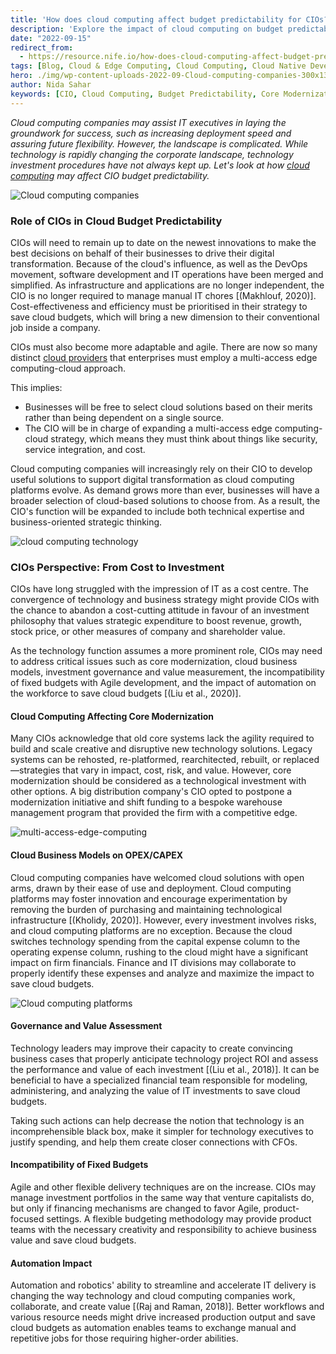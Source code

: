 ```yaml
---
title: 'How does cloud computing affect budget predictability for CIOs?'
description: 'Explore the impact of cloud computing on budget predictability for CIOs, including the role of core modernization, cloud business models, and automation.'
date: "2022-09-15"
redirect_from: 
  - https://resource.nife.io/how-does-cloud-computing-affect-budget-predictability-for-cios/
tags: [Blog, Cloud & Edge Computing, Cloud Computing, Cloud Native Development, Cloud Providers, Hybrid Cloud Solutions, Private Cloud, Public Cloud]
hero: ./img/wp-content-uploads-2022-09-Cloud-computing-companies-300x137.jpg
author: Nida Sahar
keywords: [CIO, Cloud Computing, Budget Predictability, Core Modernization, Cloud Business Models, Automation]
---
```


_Cloud computing companies may assist IT executives in laying the groundwork for success, such as increasing deployment speed and assuring future flexibility. However, the landscape is complicated. While technology is rapidly changing the corporate landscape, technology investment procedures have not always kept up. Let's look at how [cloud computing](/blog/five-essential-characteristics-of-hybrid-cloud-computing/) may affect CIO budget predictability._

![Cloud computing companies](https://raw.githubusercontent.com/nifetency/nife-blog-content/main/blog/img/Cloud-computing-companies-768x351.jpg)
<br/>



### Role of CIOs in Cloud Budget Predictability

CIOs will need to remain up to date on the newest innovations to make the best decisions on behalf of their businesses to drive their digital transformation. Because of the cloud's influence, as well as the DevOps movement, software development and IT operations have been merged and simplified. As infrastructure and applications are no longer independent, the CIO is no longer required to manage manual IT chores [(Makhlouf, 2020)]. Cost-effectiveness and efficiency must be prioritised in their strategy to save cloud budgets, which will bring a new dimension to their conventional job inside a company.

CIOs must also become more adaptable and agile. There are now so many distinct [cloud providers](/blog/what-to-look-out-for-when-evaluating-potential-cloud-providers/) that enterprises must employ a multi-access edge computing-cloud approach.

This implies:
- Businesses will be free to select cloud solutions based on their merits rather than being dependent on a single source.
- The CIO will be in charge of expanding a multi-access edge computing-cloud strategy, which means they must think about things like security, service integration, and cost.

Cloud computing companies will increasingly rely on their CIO to develop useful solutions to support digital transformation as cloud computing platforms evolve. As demand grows more than ever, businesses will have a broader selection of cloud-based solutions to choose from. As a result, the CIO's function will be expanded to include both technical expertise and business-oriented strategic thinking.

![cloud computing technology](https://raw.githubusercontent.com/nifetency/nife-blog-content/main/blog/img/Cloud-Computing-Technology-768x512.jpg)
<br/>



### CIOs Perspective: From Cost to Investment

CIOs have long struggled with the impression of IT as a cost centre. The convergence of technology and business strategy might provide CIOs with the chance to abandon a cost-cutting attitude in favour of an investment philosophy that values strategic expenditure to boost revenue, growth, stock price, or other measures of company and shareholder value.

As the technology function assumes a more prominent role, CIOs may need to address critical issues such as core modernization, cloud business models, investment governance and value measurement, the incompatibility of fixed budgets with Agile development, and the impact of automation on the workforce to save cloud budgets [(Liu et al., 2020)].

#### Cloud Computing Affecting Core Modernization

Many CIOs acknowledge that old core systems lack the agility required to build and scale creative and disruptive new technology solutions. Legacy systems can be rehosted, re-platformed, rearchitected, rebuilt, or replaced—strategies that vary in impact, cost, risk, and value. However, core modernization should be considered as a technological investment with other options. A big distribution company's CIO opted to postpone a modernization initiative and shift funding to a bespoke warehouse management program that provided the firm with a competitive edge.

![multi-access-edge-computing](https://raw.githubusercontent.com/nifetency/nife-blog-content/main/blog/img/multi-access-edge-computing-768x432.jpg)
<br/>



#### Cloud Business Models on OPEX/CAPEX

Cloud computing companies have welcomed cloud solutions with open arms, drawn by their ease of use and deployment. Cloud computing platforms may foster innovation and encourage experimentation by removing the burden of purchasing and maintaining technological infrastructure [(Kholidy, 2020)]. However, every investment involves risks, and cloud computing platforms are no exception. Because the cloud switches technology spending from the capital expense column to the operating expense column, rushing to the cloud might have a significant impact on firm financials. Finance and IT divisions may collaborate to properly identify these expenses and analyze and maximize the impact to save cloud budgets.

![Cloud computing platforms](https://raw.githubusercontent.com/nifetency/nife-blog-content/main/blog/img/Cloud-computing-platforms-768x268.jpg)
<br/>



#### Governance and Value Assessment

Technology leaders may improve their capacity to create convincing business cases that properly anticipate technology project ROI and assess the performance and value of each investment [(Liu et al., 2018)]. It can be beneficial to have a specialized financial team responsible for modeling, administering, and analyzing the value of IT investments to save cloud budgets.

Taking such actions can help decrease the notion that technology is an incomprehensible black box, make it simpler for technology executives to justify spending, and help them create closer connections with CFOs.

#### Incompatibility of Fixed Budgets

Agile and other flexible delivery techniques are on the increase. CIOs may manage investment portfolios in the same way that venture capitalists do, but only if financing mechanisms are changed to favor Agile, product-focused settings. A flexible budgeting methodology may provide product teams with the necessary creativity and responsibility to achieve business value and save cloud budgets.

#### Automation Impact

Automation and robotics' ability to streamline and accelerate IT delivery is changing the way technology and cloud computing companies work, collaborate, and create value [(Raj and Raman, 2018)]. Better workflows and various resource needs might drive increased production output and save cloud budgets as automation enables teams to exchange manual and repetitive jobs for those requiring higher-order abilities.

